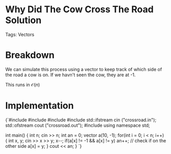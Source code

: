


<Sidebar moduleId={moduleId} /> 

# Why Did The Cow Cross The Road Solution

Tags: Vectors

# Breakdown

We can simulate this process using a vector to keep track of which side of the road a cow is on. 
If we havn't seen the cow, they are at -1. 

This runs in $\mathcal{O}(n)$

# Implementation

<div style={{ transform: 'translateX(150px)' }}>
  <SyntaxHighlighter language="cpp" style={okaidia}>
{`#include <cmath>
#include <cstdio>
#include <vector>
#include <fstream>
std::ifstream cin ("crossroad.in");
std::ofstream cout ("crossroad.out");
#include <algorithm>
using namespace std;



int main() {
    int n; cin >> n; 
    int an = 0; 
    vector<int> a(10, -1); 
    for(int i = 0; i < n; i++) {
        int x, y; 
        cin >> x >> y; 
        x--; 
        if(a[x] != -1 && a[x] != y) an++; // check if on the other side
        a[x] = y; 
    }
    cout << an;
}
`}
  </SyntaxHighlighter>
</div>


